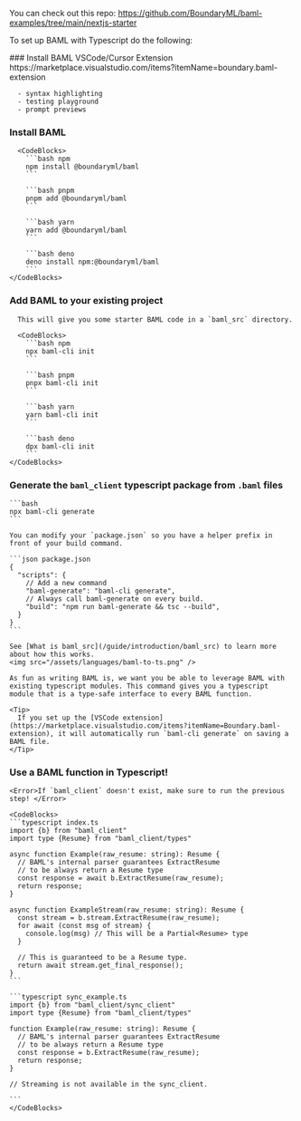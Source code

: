 <Note>You can check out this repo: https://github.com/BoundaryML/baml-examples/tree/main/nextjs-starter</Note>

To set up BAML with Typescript do the following:

<Steps>
  ### Install BAML VSCode/Cursor Extension
      https://marketplace.visualstudio.com/items?itemName=boundary.baml-extension

      - syntax highlighting
      - testing playground
      - prompt previews
  
  ### Install BAML
      <CodeBlocks>
        ```bash npm
        npm install @boundaryml/baml
        ```
        
        ```bash pnpm
        pnpm add @boundaryml/baml
        ```

        ```bash yarn
        yarn add @boundaryml/baml
        ```

        ```bash deno
        deno install npm:@boundaryml/baml
        ```
    </CodeBlocks>
  
  ### Add BAML to your existing project
      This will give you some starter BAML code in a `baml_src` directory.
      
      <CodeBlocks>
        ```bash npm
        npx baml-cli init
        ```
        
        ```bash pnpm
        pnpx baml-cli init
        ```

        ```bash yarn
        yarn baml-cli init
        ```

        ```bash deno
        dpx baml-cli init
        ```
    </CodeBlocks>
  
  ### Generate the `baml_client` typescript package from `.baml` files

    ```bash
    npx baml-cli generate
    ```

    You can modify your `package.json` so you have a helper prefix in front of your build command.

    ```json package.json
    {
      "scripts": {
        // Add a new command
        "baml-generate": "baml-cli generate",
        // Always call baml-generate on every build.
        "build": "npm run baml-generate && tsc --build",
      }
    }
    ```
    
    See [What is baml_src](/guide/introduction/baml_src) to learn more about how this works.
    <img src="/assets/languages/baml-to-ts.png" />

    As fun as writing BAML is, we want you be able to leverage BAML with existing typescript modules. This command gives you a typescript module that is a type-safe interface to every BAML function.

    <Tip>
      If you set up the [VSCode extension](https://marketplace.visualstudio.com/items?itemName=Boundary.baml-extension), it will automatically run `baml-cli generate` on saving a BAML file.
    </Tip>
  
  ### Use a BAML function in Typescript!
    <Error>If `baml_client` doesn't exist, make sure to run the previous step! </Error>

    <CodeBlocks>
    ```typescript index.ts
    import {b} from "baml_client"
    import type {Resume} from "baml_client/types"

    async function Example(raw_resume: string): Resume {
      // BAML's internal parser guarantees ExtractResume
      // to be always return a Resume type
      const response = await b.ExtractResume(raw_resume);
      return response;
    }

    async function ExampleStream(raw_resume: string): Resume {
      const stream = b.stream.ExtractResume(raw_resume);
      for await (const msg of stream) {
        console.log(msg) // This will be a Partial<Resume> type
      }

      // This is guaranteed to be a Resume type.
      return await stream.get_final_response();
    }
    ```

    ```typescript sync_example.ts
    import {b} from "baml_client/sync_client"
    import type {Resume} from "baml_client/types"

    function Example(raw_resume: string): Resume {
      // BAML's internal parser guarantees ExtractResume
      // to be always return a Resume type
      const response = b.ExtractResume(raw_resume);
      return response;
    }

    // Streaming is not available in the sync_client.

    ```
    </CodeBlocks>
</Steps>